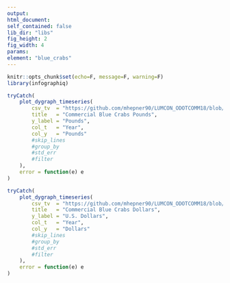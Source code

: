 ```yaml
---
output:
html_document:
self_contained: false
lib_dir: "libs"
fig_height: 2
fig_width: 4
params:
element: "blue_crabs"
---
```


```r
knitr::opts_chunk$set(echo=F, message=F, warning=F)
library(infographiq)
```

<base target="_parent">


```r
tryCatch(
    plot_dygraph_timeseries(
        csv_tv  = "https://github.com/mhepner90/LUMCON_ODOTCOMM18/blob/master/prep/data/crabs_nmfs.csv",
        title   = "Commercial Blue Crabs Pounds",
        y_label = "Pounds",
        col_t   = "Year",
        col_y   = "Pounds"
        #skip_lines
        #group_by  
        #std_err   
        #filter
    ),
    error = function(e) e
)
```


```r
tryCatch(
    plot_dygraph_timeseries(
        csv_tv  = "https://github.com/mhepner90/LUMCON_ODOTCOMM18/blob/master/prep/data/crabs_nmfs.csv",
        title   = "Commercial Blue Crabs Dollars",
        y_label = "U.S. Dollars",
        col_t   = "Year",
        col_y   = "Dollars"
        #skip_lines
        #group_by  
        #std_err   
        #filter
    ),
    error = function(e) e
)
```
